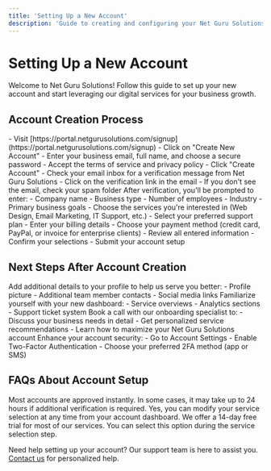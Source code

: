 ```yaml
---
title: 'Setting Up a New Account'
description: 'Guide to creating and configuring your Net Guru Solutions account'
---
```


# Setting Up a New Account

Welcome to Net Guru Solutions! Follow this guide to set up your new account and start leveraging our digital services for your business growth.

## Account Creation Process

<AccordionGroup>
  <Accordion icon="user-plus" title="1. Sign Up">
    - Visit [https://portal.netgurusolutions.com/signup](https://portal.netgurusolutions.com/signup)
    - Click on "Create New Account"
    - Enter your business email, full name, and choose a secure password
    - Accept the terms of service and privacy policy
    - Click "Create Account"
  </Accordion>
  
  <Accordion icon="envelope" title="2. Email Verification">
    - Check your email inbox for a verification message from Net Guru Solutions
    - Click on the verification link in the email
    - If you don't see the email, check your spam folder
  </Accordion>
  
  <Accordion icon="building" title="3. Business Information">
    After verification, you'll be prompted to enter:
    - Company name
    - Business type
    - Number of employees
    - Industry
    - Primary business goals
  </Accordion>
  
  <Accordion icon="sliders" title="4. Service Selection">
    - Choose the services you're interested in (Web Design, Email Marketing, IT Support, etc.)
    - Select your preferred support plan
  </Accordion>
  
  <Accordion icon="credit-card" title="5. Billing Information">
    - Enter your billing details
    - Choose your payment method (credit card, PayPal, or invoice for enterprise clients)
  </Accordion>
  
  <Accordion icon="check-double" title="6. Account Review">
    - Review all entered information
    - Confirm your selections
    - Submit your account setup
  </Accordion>
</AccordionGroup>

## Next Steps After Account Creation

<CardGroup cols={2}>
  <Card title="Complete Your Profile" icon="user-pen">
    Add additional details to your profile to help us serve you better:
    - Profile picture
    - Additional team member contacts
    - Social media links
  </Card>
  <Card title="Explore Your Dashboard" icon="compass">
    Familiarize yourself with your new dashboard:
    - Service overviews
    - Analytics sections
    - Support ticket system
  </Card>
  <Card title="Schedule Onboarding Call" icon="phone">
    Book a call with our onboarding specialist to:
    - Discuss your business needs in detail
    - Get personalized service recommendations
    - Learn how to maximize your Net Guru Solutions account
  </Card>
  <Card title="Set Up Two-Factor Authentication" icon="shield-check">
    Enhance your account security:
    - Go to Account Settings
    - Enable Two-Factor Authentication
    - Choose your preferred 2FA method (app or SMS)
  </Card>
</CardGroup>

## FAQs About Account Setup

<AccordionGroup>
  <Accordion icon="circle-question" title="How long does account approval take?">
    Most accounts are approved instantly. In some cases, it may take up to 24 hours if additional verification is required.
  </Accordion>
  <Accordion icon="circle-question" title="Can I change my service selection later?">
    Yes, you can modify your service selection at any time from your account dashboard.
  </Accordion>
  <Accordion icon="circle-question" title="Is there a free trial available?">
    We offer a 14-day free trial for most of our services. You can select this option during the service selection step.
  </Accordion>
</AccordionGroup>

Need help setting up your account? Our support team is here to assist you. [Contact us](/support/contact) for personalized help.